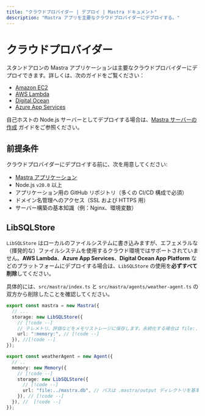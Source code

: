 ```yaml
---
title: "クラウドプロバイダー | デプロイ | Mastra ドキュメント"
description: "Mastra アプリを主要なクラウドプロバイダーにデプロイする。"
---
```


# クラウドプロバイダー

スタンドアロンの Mastra アプリケーションは主要なクラウドプロバイダーにデプロイできます。詳しくは、次のガイドをご覧ください：

- [Amazon EC2](/docs/deployment/cloud-providers/amazon-ec2)
- [AWS Lambda](/docs/deployment/cloud-providers/aws-lambda)
- [Digital Ocean](/docs/deployment/cloud-providers/digital-ocean)
- [Azure App Services](/docs/deployment/cloud-providers/azure-app-services)

自己ホストの Node.js サーバーとしてデプロイする場合は、[Mastra サーバーの作成](/docs/deployment/server-deployment) ガイドをご参照ください。

## 前提条件

クラウドプロバイダーにデプロイする前に、次を用意してください:

- [Mastra アプリケーション](/docs/getting-started/installation)
- Node.js `v20.0` 以上
- アプリケーション用の GitHub リポジトリ（多くの CI/CD 構成で必須）
- ドメイン名管理へのアクセス（SSL および HTTPS 用）
- サーバー構築の基本知識（例：Nginx、環境変数）

## LibSQLStore

`LibSQLStore` はローカルのファイルシステムに書き込みますが、エフェメラルな（揮発的な）ファイルシステムを使用するクラウド環境ではサポートされていません。**AWS Lambda**、**Azure App Services**、**Digital Ocean App Platform** などのプラットフォームにデプロイする場合は、`LibSQLStore` の使用を**必ずすべて削除**してください。

具体的には、`src/mastra/index.ts` と `src/mastra/agents/weather-agent.ts` の双方から削除したことを確認してください。

```typescript title="src/mastra/index.ts" showLineNumbers
export const mastra = new Mastra({
  // ...
  storage: new LibSQLStore({
    // [!code --]
    // テレメトリ、評価などをメモリストレージに保存します。永続化する場合は file:../mastra.db に変更してください // [!code --]
    url: ":memory:", // [!code --]
  }), //[!code --]
});
```

```typescript title="src/mastra/agents/weather-agent.ts" showLineNumbers
export const weatherAgent = new Agent({
  // ..
  memory: new Memory({
    // [!code --]
    storage: new LibSQLStore({
      // [!code --]
      url: "file:../mastra.db", // パスは .mastra/output ディレクトリを基準とした相対パスです // [!code --]
    }), // [!code --]
  }), //  [!code --]
});
```

